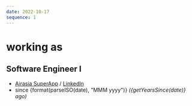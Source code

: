```yaml
---
date: 2022-10-17
sequence: 1
---
```




# <Icon name="lucide:briefcase" /> working as

## Software Engineer I

- <Icon name="lucide:map-pin" /> [Airasia SuperApp](https://www.airasia.com/aa/appdownload/)
  / [LinkedIn](https://www.linkedin.com/company/airasia-super-app/mycompany/)
- <Icon name="lucide:calendar" /> since {format(parseISO(date), "MMM yyyy")}
  *({getYearsSince(date)} ago)*
